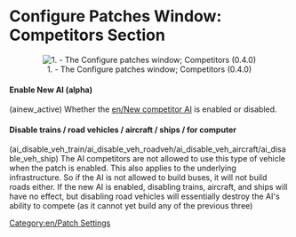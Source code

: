 =Configure Patches Window: Competitors Section=

<center>[[File:en/Patches-competitors.png|center|frame|1. - The Configure patches window; Competitors (0.4.0)]]</center>

====Enable New AI (alpha)====
(ainew_active) Whether the [[en/New competitor AI]] is enabled or disabled.

====Disable trains / road vehicles / aircraft / ships / for computer====

(ai_disable_veh_train/ai_disable_veh_roadveh/ai_disable_veh_aircraft/ai_disable_veh_ship)
The AI competitors are not allowed to use this type of vehicle when the patch is enabled. This also applies to the underlying infrastructure. So if the AI is not allowed to build buses, it will not build roads either. If the new AI is enabled, disabling trains, aircraft, and ships will have no effect, but disabling road vehicles will essentially destroy the AI's ability to compete (as it cannot yet build any of the previous three)

[[Category:en/Patch Settings]]